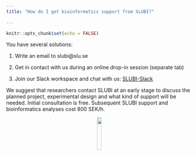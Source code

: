 ```yaml
---
title: "How do I get bioinformatics support from SLUBI?"
  
---
```


```r
knitr::opts_chunk$set(echo = FALSE)

```


You have several solutions:
    
1. Write an email to slubi@slu.se
  
2. Get in contact with us during an online drop-in session (separate tab)
  
3. Join our Slack workspace and chat with us: [SLUBI-Slack](https://join.slack.com/t/slubi-workspace/shared_invite/zt-hamul6ub-VjMU0F2ZlonsqgXSVg7Cng)

We suggest that researchers contact SLUBI at an early stage to discuss the planned project, experimental design and what kind of support will be needed. Initial consultation is free. Subsequent SLUBI support and bioinformatics analyses cost 800 SEK/h.
  
<center>
![](images/SLUBI_logo.png){#id .class width=15% height=15%}
</center>
 